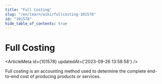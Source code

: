```yaml
---
title: "Full Costing"
slug: "/en/learn/wiki/fullcosting-101578"
id: "101578"
hide_table_of_contents: true
---
```



# Full Costing

<ArticleMeta id={101578} updatedAt={'2023-09-26 13:58:58'} />
<div className='border-solid border-b border-t-0 my-4 border-[var(--ifm-color-gray-300)]' />

Full costing is an accounting method used to determine the complete end-to-end cost of producing products or services.
